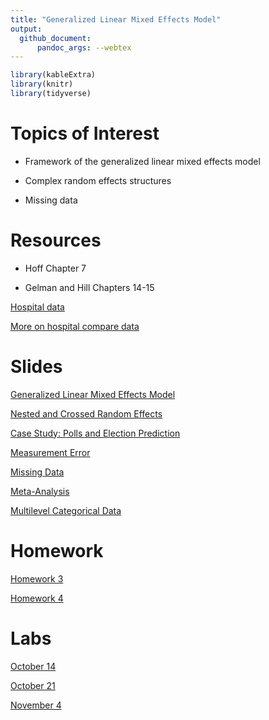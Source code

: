 ```yaml
---
title: "Generalized Linear Mixed Effects Model"
output: 
  github_document:
      pandoc_args: --webtex
---
```


```r
library(kableExtra)
library(knitr)
library(tidyverse)
```


# Topics of Interest

- Framework of the generalized linear mixed effects model

- Complex random effects structures

- Missing data

# Resources

- Hoff Chapter 7

- Gelman and Hill Chapters 14-15


[Hospital data](https://github.com/donnemartin/hospital-quality)

[More on hospital compare data](https://rpubs.com/D_Cypher/BestHospitals)

# Slides


[Generalized Linear Mixed Effects Model](decks/glmm_01_deck.html)

[Nested and Crossed Random Effects](decks/glmm_02_deck.html)

[Case Study: Polls and Election Prediction](decks/glmm_03_deck.html)

[Measurement Error](decks/glmm_04_deck.html)

[Missing Data](decks/glmm_05_deck.html)

[Meta-Analysis](decks/glmm_06_deck.html)

[Multilevel Categorical Data](decks/glmm_07_deck.html)




# Homework

[Homework 3](homework/hw3.html)

[Homework 4](homework/hw4.html)

# Labs

[October 14](labs/lab3.html)

[October 21](labs/lab4.html)

[November 4](labs/lab5.html)



